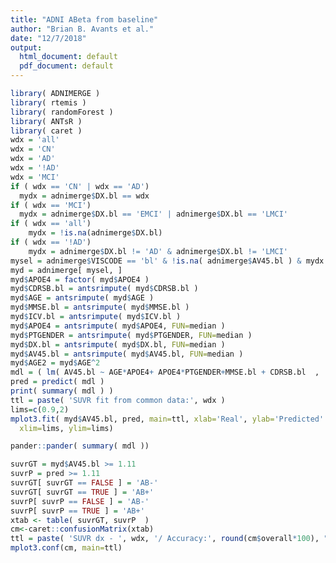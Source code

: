 ```yaml
---
title: "ADNI ABeta from baseline"
author: "Brian B. Avants et al."
date: "12/7/2018"
output:
  html_document: default
  pdf_document: default
---
```



```r
library( ADNIMERGE )
library( rtemis )
library( randomForest )
library( ANTsR )
library( caret )
wdx = 'all'
wdx = 'CN'
wdx = 'AD'
wdx = '!AD'
wdx = 'MCI'
if ( wdx == 'CN' | wdx == 'AD')
  mydx = adnimerge$DX.bl == wdx
if ( wdx == 'MCI')
  mydx = adnimerge$DX.bl == 'EMCI' | adnimerge$DX.bl == 'LMCI'
if ( wdx == 'all')
    mydx = !is.na(adnimerge$DX.bl)
if ( wdx == '!AD')
    mydx = adnimerge$DX.bl != 'AD' & adnimerge$DX.bl != 'LMCI'
mysel = adnimerge$VISCODE == 'bl' & !is.na( adnimerge$AV45.bl ) & mydx # & !is.na(adnimerge$Hippocampus.bl)
myd = adnimerge[ mysel, ]
myd$APOE4 = factor( myd$APOE4 )
myd$CDRSB.bl = antsrimpute( myd$CDRSB.bl )
myd$AGE = antsrimpute( myd$AGE )
myd$MMSE.bl = antsrimpute( myd$MMSE.bl )
myd$ICV.bl = antsrimpute( myd$ICV.bl )
myd$APOE4 = antsrimpute( myd$APOE4, FUN=median )
myd$PTGENDER = antsrimpute( myd$PTGENDER, FUN=median )
myd$DX.bl = antsrimpute( myd$DX.bl, FUN=median )
myd$AV45.bl = antsrimpute( myd$AV45.bl, FUN=median )
myd$AGE2 = myd$AGE^2
mdl = ( lm( AV45.bl ~ AGE*APOE4+ APOE4*PTGENDER+MMSE.bl + CDRSB.bl  ,  data=myd ) )
pred = predict( mdl )
print( summary( mdl ) )
ttl = paste( 'SUVR fit from common data:', wdx )
lims=c(0.9,2)
mplot3.fit( myd$AV45.bl, pred, main=ttl, xlab='Real', ylab='Predicted'  , theme='lightbox', fit.legend=F, fit='lm', rsq=0.5,
  xlim=lims, ylim=lims)

```



```r

pander::pander( summary( mdl )) 

```

```r
suvrGT = myd$AV45.bl >= 1.11
suvrP = pred >= 1.11
suvrGT[ suvrGT == FALSE ] = 'AB-'
suvrGT[ suvrGT == TRUE ] = 'AB+'
suvrP[ suvrP == FALSE ] = 'AB-'
suvrP[ suvrP == TRUE ] = 'AB+'
xtab <- table( suvrGT, suvrP  )
cm<-caret::confusionMatrix(xtab)
ttl = paste( 'SUVR dx - ', wdx, '/ Accuracy:', round(cm$overall*100), "%" )
mplot3.conf(cm, main=ttl)
```

